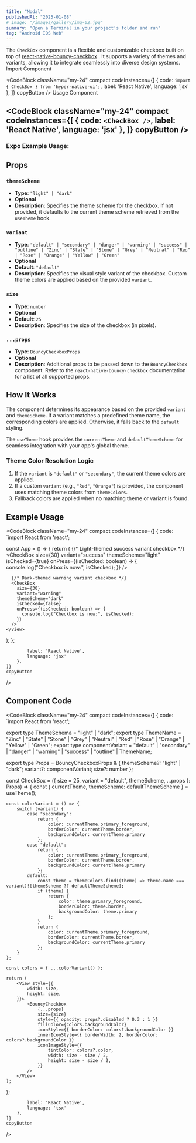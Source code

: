 ```yaml
---
title: "Modal"
publishedAt: "2025-01-08"
# image: "/images/gallery/img-02.jpg"
summary: "Open a Terminal in your project's folder and run"
tag: "Android IOS Web"
---
```


The `CheckBox` component is a flexible and customizable checkbox built on top of [react-native-bouncy-checkbox](https://www.npmjs.com/package/react-native-bouncy-checkbox) .
 It supports a variety of themes and variants, allowing it to integrate seamlessly into diverse design systems.
Import Component

<CodeBlock className="my-24"
    compact
    codeInstances={[
        {
            code: `import { CheckBox } from 'hyper-native-ui';`,
            label: 'React Native',
            language: 'jsx'
        },
    ]}
    copyButton
/>
Usage Component

<CodeBlock className="my-24"
    compact
    codeInstances={[
        {
            code: `<CheckBox />`,
            label: 'React Native',
            language: 'jsx'
        },
    ]}
    copyButton
/>
---
### **Expo Example Usage:**
<div 
data-snack-id="@akashmondal0/checkbox-hyper-native-ui" 
data-snack-platform="web" 
data-snack-preview="true" 
data-snack-theme="dark" 
style={{
  "overflow":"hidden",
  "background":"#0C0D0E",
  "border":"1px solid var(--color-border)",
  "borderRadius":"4px",
  "height":"505px",
  "width":"100%"
}}></div>
<script async src="https://snack.expo.dev/embed.js"></script>

## Props

### `themeScheme`

- **Type**: `"light" | "dark"`
- **Optional**
- **Description**: Specifies the theme scheme for the checkbox. If not provided, it defaults to the current theme scheme retrieved from the `useTheme` hook.

### `variant`

- **Type**: `"default" | "secondary" | "danger" | "warning" | "success" | "outline" | "Zinc" | "State" | "Stone" | "Grey" | "Neutral" | "Red" | "Rose" | "Orange" | "Yellow" | "Green"`
- **Optional**
- **Default**: `"default"`
- **Description**: Specifies the visual style variant of the checkbox. Custom theme colors are applied based on the provided `variant`.

### `size`

- **Type**: `number`
- **Optional**
- **Default**: `25`
- **Description**: Specifies the size of the checkbox (in pixels).

### `...props`

- **Type**: `BouncyCheckboxProps`
- **Optional**
- **Description**: Additional props to be passed down to the `BouncyCheckbox` component. Refer to the `react-native-bouncy-checkbox` documentation for a list of all supported props.

## How It Works

The component determines its appearance based on the provided `variant` and `themeScheme`. If a variant matches a predefined theme name, the corresponding colors are applied. Otherwise, it falls back to the `default` styling.

The `useTheme` hook provides the `currentTheme` and `defaultThemeScheme` for seamless integration with your app's global theme.

### Theme Color Resolution Logic

1. If the `variant` is `"default"` or `"secondary"`, the current theme colors are applied.
2. If a custom `variant` (e.g., `"Red"`, `"Orange"`) is provided, the component uses matching theme colors from `themeColors`.
3. Fallback colors are applied when no matching theme or variant is found.

## Example Usage
<CodeBlock className="my-24"
    compact
    codeInstances={[
        {
            code: `import React from 'react';

const App = () => {
  return (
    <View>
      {/* Light-themed success variant checkbox */}
      <CheckBox
        size={30}
        variant="success"
        themeScheme="light"
        isChecked={true}
        onPress={(isChecked: boolean) => {
          console.log("Checkbox is now:", isChecked);
        }}
      />

      {/* Dark-themed warning variant checkbox */}
      <CheckBox
        size={30}
        variant="warning"
        themeScheme="dark"
        isChecked={false}
        onPress={(isChecked: boolean) => {
          console.log("Checkbox is now:", isChecked);
        }}
      />
    </View>
  );
};

            label: 'React Native',
            language: 'jsx'
        },
    ]}
    copyButton
/>

## Component Code

<CodeBlock className="my-24"
    compact
    codeInstances={[
        {
            code: `import React from 'react';

export type ThemeSchema = "light" | "dark";
export type ThemeName = "Zinc" | "State" | "Stone" | "Grey" | "Neutral" | "Red" | "Rose" | "Orange" | "Yellow" | "Green";
export type componentVariant = "default" | "secondary" | "danger" | "warning" | "success" | "outline" | ThemeName;

export type Props = BouncyCheckboxProps & {
    themeScheme?: "light" | "dark";
    variant?: componentVariant;
    size?: number
};

const CheckBox = ({ size = 25, variant = "default", themeScheme, ...props }: Props) => {
    const { currentTheme, themeScheme: defaultThemeScheme } = useTheme();

    const colorVariant = () => {
        switch (variant) {
            case "secondary":
                return {
                    color: currentTheme.primary_foreground,
                    borderColor: currentTheme.border,
                    backgroundColor: currentTheme.primary
                };
            case "default":
                return {
                    color: currentTheme.primary_foreground,
                    borderColor: currentTheme.border,
                    backgroundColor: currentTheme.primary
                };
            default:
                const theme = themeColors.find((theme) => theme.name === variant)![themeScheme ?? defaultThemeScheme];
                if (theme) {
                    return {
                        color: theme.primary_foreground,
                        borderColor: theme.border,
                        backgroundColor: theme.primary
                    };
                }
                return {
                    color: currentTheme.primary_foreground,
                    borderColor: currentTheme.border,
                    backgroundColor: currentTheme.primary
                };
        }
    };

    const colors = { ...colorVariant() };

    return (
        <View style={{
            width: size,
            height: size,
        }}>
            <BouncyCheckbox
                {...props}
                size={size}
                style={{ opacity: props?.disabled ? 0.3 : 1 }}
                fillColor={colors.backgroundColor}
                iconStyle={{ borderColor: colors?.backgroundColor }}
                innerIconStyle={{ borderWidth: 2, borderColor: colors?.backgroundColor }}
                iconImageStyle={{
                    tintColor: colors?.color,
                    width: size - size / 2,
                    height: size - size / 2,
                }}
            />
        </View>
    );
};

            label: 'React Native',
            language: 'tsx'
        },
    ]}
    copyButton
/>